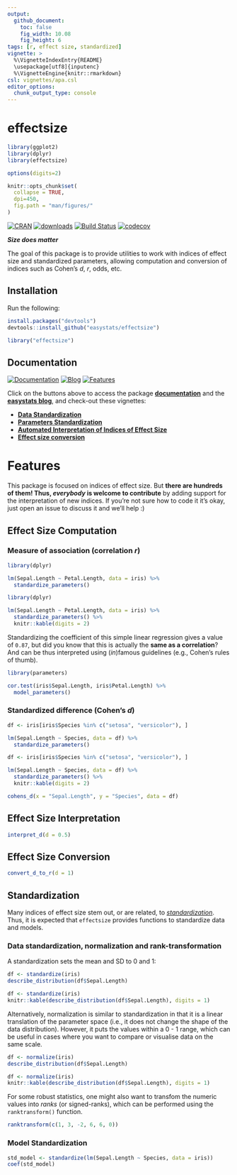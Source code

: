 ```yaml
---
output: 
  github_document:
    toc: false
    fig_width: 10.08
    fig_height: 6
tags: [r, effect size, standardized]
vignette: >
  %\VignetteIndexEntry{README}
  \usepackage[utf8]{inputenc}
  %\VignetteEngine{knitr::rmarkdown}
csl: vignettes/apa.csl
editor_options: 
  chunk_output_type: console
---
```

<!-- # bayestestR <img src='man/figures/logo.png' align="right" height="139" /> -->
# effectsize 

```r
library(ggplot2)
library(dplyr)
library(effectsize)

options(digits=2)

knitr::opts_chunk$set(
  collapse = TRUE,
  dpi=450,
  fig.path = "man/figures/"
)
```

[![CRAN](http://www.r-pkg.org/badges/version/effectsize)](https://cran.r-project.org/package=effectsize)
[![downloads](http://cranlogs.r-pkg.org/badges/effectsize)](https://cran.r-project.org/package=effectsize)
[![Build Status](https://travis-ci.org/easystats/effectsize.svg?branch=master)](https://travis-ci.org/easystats/effectsize)
[![codecov](https://codecov.io/gh/easystats/effectsize/branch/master/graph/badge.svg)](https://codecov.io/gh/easystats/effectsize)


***Size does matter***

The goal of this package is to provide utilities to work with indices of effect size and standardized parameters, allowing computation and conversion of indices such as Cohen's *d*, *r*, odds, etc.


## Installation


Run the following:
```r
install.packages("devtools")
devtools::install_github("easystats/effectsize")
```
```r
library("effectsize")
```


## Documentation

[![Documentation](https://img.shields.io/badge/documentation-effectsize-orange.svg?colorB=E91E63)](https://easystats.github.io/effectsize/)
[![Blog](https://img.shields.io/badge/blog-easystats-orange.svg?colorB=FF9800)](https://easystats.github.io/blog/posts/)
[![Features](https://img.shields.io/badge/features-effectsize-orange.svg?colorB=2196F3)](https://easystats.github.io/effectsize/reference/index.html)

Click on the buttons above to access the package [**documentation**](https://easystats.github.io/effectsize/) and the [**easystats blog**](https://easystats.github.io/blog/posts/), and check-out these vignettes:

- [**Data Standardization**](https://easystats.github.io/effectsize/articles/standardize_data.html)
- [**Parameters Standardization**](https://easystats.github.io/effectsize/articles/standardize_parameters.html)
- [**Automated Interpretation of Indices of Effect Size**](https://easystats.github.io/effectsize/articles/interpret.html)
- [**Effect size conversion**](https://easystats.github.io/effectsize/articles/convert.html)


# Features

This package is focused on indices of effect size. But **there are hundreds of them! Thus, *everybody* is welcome to contribute** by adding support for the interpretation of new indices. If you're not sure how to code it it's okay, just open an issue to discuss it and we'll help :)


## Effect Size Computation

### Measure of association (correlation *r*)

```r
library(dplyr)

lm(Sepal.Length ~ Petal.Length, data = iris) %>% 
  standardize_parameters()
```
```r
library(dplyr)

lm(Sepal.Length ~ Petal.Length, data = iris) %>% 
  standardize_parameters() %>% 
  knitr::kable(digits = 2)
```

Standardizing the coefficient of this simple linear regression gives a value of `0.87`, but did you know that this is actually the **same as a correlation**? And can be thus interpreted using (*in*)famous guidelines (e.g., Cohen's rules of thumb).

```r
library(parameters)

cor.test(iris$Sepal.Length, iris$Petal.Length) %>% 
  model_parameters()
```


### Standardized difference (Cohen's *d*)

```r
df <- iris[iris$Species %in% c("setosa", "versicolor"), ] 

lm(Sepal.Length ~ Species, data = df) %>% 
  standardize_parameters()
```
```r
df <- iris[iris$Species %in% c("setosa", "versicolor"), ] 

lm(Sepal.Length ~ Species, data = df) %>% 
  standardize_parameters() %>% 
  knitr::kable(digits = 2)
```

```r
cohens_d(x = "Sepal.Length", y = "Species", data = df) 
```

## Effect Size Interpretation


```r
interpret_d(d = 0.5)
```

## Effect Size Conversion

```r
convert_d_to_r(d = 1)
```


## Standardization

Many indices of effect size stem out, or are related, to [*standardization*](https://easystats.github.io/effectsize/articles/standardize_parameters.html). Thus, it is expected that `effectsize` provides functions to standardize data and models.

### Data standardization, normalization and rank-transformation


A standardization sets the mean and SD to 0 and 1:

```r
df <- standardize(iris)
describe_distribution(df$Sepal.Length)
```
```r
df <- standardize(iris)
knitr::kable(describe_distribution(df$Sepal.Length), digits = 1)
```

Alternatively, normalization is similar to standardization in that it is a linear translation of the parameter space (i.e., it does not change the shape of the data distribution). However, it puts the values within a 0 - 1 range, which can be useful in cases where you want to compare or visualise data on the same scale. 

```r
df <- normalize(iris)
describe_distribution(df$Sepal.Length)
```
```r
df <- normalize(iris)
knitr::kable(describe_distribution(df$Sepal.Length), digits = 1)
```

For some robust statistics, one might also want to transfom the numeric values into *ranks* (or signed-ranks), which can be performed using the `ranktransform()` function.

```r
ranktransform(c(1, 3, -2, 6, 6, 0))
```

### Model Standardization

```r
std_model <- standardize(lm(Sepal.Length ~ Species, data = iris))
coef(std_model)
```



